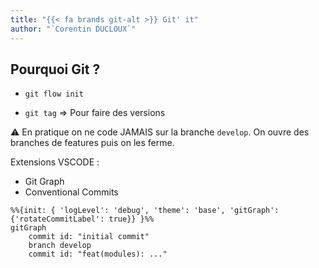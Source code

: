 ```yaml
---
title: "{{< fa brands git-alt >}} Git' it"
author: "`Corentin DUCLOUX`"
---
```


## Pourquoi Git ?

- `git flow init`

- `git tag` $\Rightarrow$ Pour faire des versions

⚠ En pratique on ne code JAMAIS sur la branche `develop`. On ouvre des branches de features puis on les ferme. 

Extensions VSCODE :

- Git Graph
- Conventional Commits

```mermaid
%%{init: { 'logLevel': 'debug', 'theme': 'base', 'gitGraph': {'rotateCommitLabel': true}} }%%
gitGraph
    commit id: "initial commit"
    branch develop
    commit id: "feat(modules): ..."

```